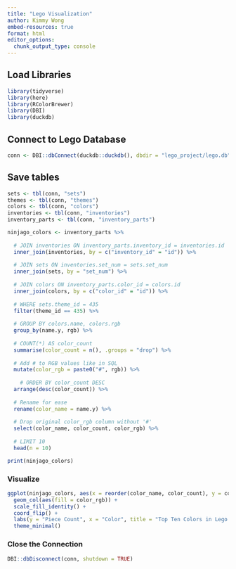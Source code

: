 ```yaml
---
title: "Lego Visualization"
author: Kimmy Wong
embed-resources: true
format: html
editor_options: 
  chunk_output_type: console
---
```


## Load Libraries
```r
library(tidyverse)
library(here)
library(RColorBrewer)
library(DBI)
library(duckdb)
```

## Connect to Lego Database
```r
conn <- DBI::dbConnect(duckdb::duckdb(), dbdir = "lego_project/lego.db")
```

## Save tables 
```r
sets <- tbl(conn, "sets")
themes <- tbl(conn, "themes")
colors <- tbl(conn, "colors")
inventories <- tbl(conn, "inventories")
inventory_parts <- tbl(conn, "inventory_parts")
```


```r
ninjago_colors <- inventory_parts %>%
  
  # JOIN inventories ON inventory_parts.inventory_id = inventories.id
  inner_join(inventories, by = c("inventory_id" = "id")) %>%
  
  # JOIN sets ON inventories.set_num = sets.set_num
  inner_join(sets, by = "set_num") %>%
  
  # JOIN colors ON inventory_parts.color_id = colors.id
  inner_join(colors, by = c("color_id" = "id")) %>%
  
  # WHERE sets.theme_id = 435
  filter(theme_id == 435) %>%
  
  # GROUP BY colors.name, colors.rgb
  group_by(name.y, rgb) %>%
  
  # COUNT(*) AS color_count
  summarise(color_count = n(), .groups = "drop") %>%
  
  # Add # to RGB values like in SQL
  mutate(color_rgb = paste0("#", rgb)) %>%
  
    # ORDER BY color_count DESC
  arrange(desc(color_count)) %>%
  
  # Rename for ease
  rename(color_name = name.y) %>%
  
  # Drop original color_rgb column without '#'
  select(color_name, color_count, color_rgb) %>% 
  
  # LIMIT 10
  head(n = 10)

print(ninjago_colors)
```

### Visualize
```r
ggplot(ninjago_colors, aes(x = reorder(color_name, color_count), y = color_count)) +
  geom_col(aes(fill = color_rgb)) +
  scale_fill_identity() +
  coord_flip() +
  labs(y = "Piece Count", x = "Color", title = "Top Ten Colors in Lego Ninjago Sets") +
  theme_minimal()
```

### Close the Connection
```r
DBI::dbDisconnect(conn, shutdown = TRUE)
```



